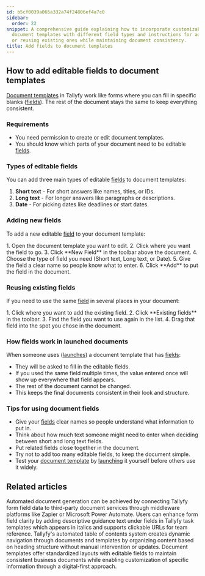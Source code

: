```yaml
---
id: b5cf0039a065a332a74f24806ef4a7c0
sidebar:
  order: 22
snippet: A comprehensive guide explaining how to incorporate customizable fields into
  document templates with different field types and instructions for adding new fields
  or reusing existing ones while maintaining document consistency.
title: Add fields to document templates
---
```



## How to add editable fields to document templates

[Document templates](/products/pro/documenting/documents/) in Tallyfy work like forms where you can fill in specific blanks ([fields](/products/pro/tracking-and-tasks/tasks/what-are-form-fields-in-tallyfy/)). The rest of the document stays the same to keep everything consistent.

### Requirements
- You need permission to create or edit document templates.
- You should know which parts of your document need to be editable [fields](/products/pro/tracking-and-tasks/tasks/what-are-form-fields-in-tallyfy/).

### Types of editable fields

You can add three main types of editable [fields](/products/pro/tracking-and-tasks/tasks/what-are-form-fields-in-tallyfy/) to document templates:

1. **Short text** - For short answers like names, titles, or IDs.
2. **Long text** - For longer answers like paragraphs or descriptions.
3. **Date** - For picking dates like deadlines or start dates.

### Adding new fields

To add a new editable [field](/products/pro/tracking-and-tasks/tasks/what-are-form-fields-in-tallyfy/) to your document template:

<Steps>
1. Open the document template you want to edit.
2. Click where you want the field to go.
3. Click **New Field** in the toolbar above the document.
4. Choose the type of field you need (Short text, Long text, or Date).
5. Give the field a clear name so people know what to enter.
6. Click **Add** to put the field in the document.
</Steps>

### Reusing existing fields

If you need to use the same [field](/products/pro/tracking-and-tasks/tasks/what-are-form-fields-in-tallyfy/) in several places in your document:

<Steps>
1. Click where you want to add the existing field.
2. Click **Existing fields** in the toolbar.
3. Find the field you want to use again in the list.
4. Drag that field into the spot you chose in the document.
</Steps>

### How fields work in launched documents

When someone uses ([launches](/products/pro/launching/)) a document template that has [fields](/products/pro/tracking-and-tasks/tasks/what-are-form-fields-in-tallyfy/):
- They will be asked to fill in the editable fields.
- If you used the same field multiple times, the value entered once will show up everywhere that field appears.
- The rest of the document cannot be changed.
- This keeps the final documents consistent in their look and structure.

### Tips for using document fields

- Give your [fields](/products/pro/tracking-and-tasks/tasks/what-are-form-fields-in-tallyfy/) clear names so people understand what information to put in.
- Think about how much text someone might need to enter when deciding between short and long text fields.
- Put related fields close together in the document.
- Try not to add too many editable fields, to keep the document simple.
- Test your [document template](/products/pro/documenting/documents/) by [launching](/products/pro/launching/) it yourself before others use it widely.


## Related articles
<CardGrid>
<LinkTitleCard header="<b>Documents > Send data to document creation systems</b>" href="/products/pro/documenting/documents/how-to-generate-documents-from-form-fields/" > Automated document generation can be achieved by connecting Tallyfy form field data to third-party document services through middleware platforms like Zapier or Microsoft Power Automate. </LinkTitleCard>
<LinkTitleCard header="<b>Edit Templates > Add guidance text to a step</b>" href="/products/pro/documenting/templates/edit-templates/how-to-add-guidance-text-to-template-steps/" > Users can enhance form field clarity by adding descriptive guidance text under fields in Tallyfy task templates which appears in italics and supports clickable URLs for team reference. </LinkTitleCard>
<LinkTitleCard header="<b>Documents > Create a table of contents</b>" href="/products/pro/documenting/documents/how-to-create-a-table-of-contents-in-tallyfy/" > Tallyfy's automated table of contents system creates dynamic navigation through documents and templates by organizing content based on heading structure without manual intervention or updates. </LinkTitleCard>
<LinkTitleCard header="<b>Documenting > Documents</b>" href="/products/pro/documenting/documents/" > Document templates offer standardized layouts with editable fields to maintain consistent business documents while enabling customization of specific information through a digital-first approach. </LinkTitleCard>
</CardGrid>